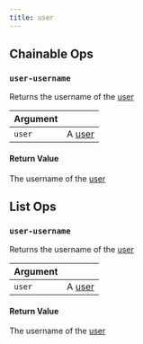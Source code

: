 ```yaml
---
title: user
---
```

## Chainable Ops
<h3 id="user-username"><code>user-username</code></h3>

Returns the username of the [user](/ref/query-panel/user/)

| Argument |  |
| :--- | :--- |
| `user` | A [user](/ref/query-panel/user/) |

#### Return Value
The username of the [user](/ref/query-panel/user/)


## List Ops
<h3 id="user-username"><code>user-username</code></h3>

Returns the username of the [user](/ref/query-panel/user/)

| Argument |  |
| :--- | :--- |
| `user` | A [user](/ref/query-panel/user/) |

#### Return Value
The username of the [user](/ref/query-panel/user/)

